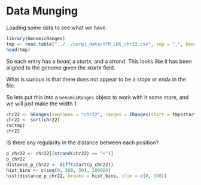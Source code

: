 # Data Munging

Loading some data to see what we have.

```r
library(GenomicRanges)
tmp <- read.table("../../parp1_data/YFM_LN5_chr22.csv", sep = ",", header = TRUE)
head(tmp)
```

So each entry has a *bead*, a *startx*, and a *strand*. This looks like it has been aligned to the genome given the *startx* field. 

What is curious is that there does not appear to be a *stopx* or *endx* in the file. 

So lets put this into a `GenomicRanges` object to work with it some more, and we will just make the width 1.

```r
chr22 <- GRanges(seqnames = "chr22", ranges = IRanges(start = tmp$startx, width = 1), strand = tmp$strand)
chr22 <- sort(chr22)
rm(tmp)
chr22
```

IS there any regularity in the distance between each position?

```r
p_chr22 <- chr22[(strand(chr22) == "+")]
p_chr22
distance_p_chr22 <- diff(start(p_chr22))
hist_bins <- c(seq(0, 500, 50), 200000)
hist(distance_p_chr22, breaks = hist_bins, xlim = c(0, 500))
```


